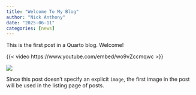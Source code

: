```yaml
---
title: "Welcome To My Blog"
author: "Nick Anthony"
date: "2025-06-11"
categories: [news]
---
```


This is the first post in a Quarto blog. Welcome!

{{< video https://www.youtube.com/embed/wo9vZccmqwc >}}

![](thumbnail.jpg)

Since this post doesn't specify an explicit `image`, the first image in the post will be used in the listing page of posts.
